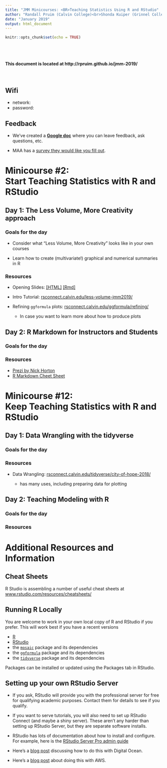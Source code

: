 ```yaml
---
title: "JMM Minicourses: <BR>Teaching Statistics Using R and RStudio"
author: "Randall Pruim (Calvin College)<br>Shonda Kuiper (Grinnel College)"
date: "January 2019"
output: html_document
---
```


```r
knitr::opts_chunk$set(echo = TRUE)
```


<br>
<br>

####  This document is located at http://rpruim.github.io/jmm-2019/

<br>

## Wifi

  * network: 
  * password: 
  
## Feedback 

 * We've created a [**Google doc**](https://docs.google.com/document/d/18JhF4eUSzLxiB2jZ_HAh8LJ_w0DQladCWP50O51VUnA/edit?usp=sharing) where you can leave feedback, ask questions, etc.

 * MAA has a [survey they would like you fill out]().

# Minicourse #2: <br>Start Teaching Statistics with R and RStudio

## Day 1: The Less Volume, More Creativity approach

### Goals for the day

* Consider what "Less Volume, More Creativity" looks like in your own
courses

* Learn how to create (multivariate!) graphical and numerical summaries
in R

### Resources

  * Opening Slides: [[HTML]](less-volume-slides.html)
  [[Rmd]](less-volume-slides.Rmd)
  

  * Intro Tutorial: [rsconnect.calvin.edu/less-volume-jmm2019/](http://rstudio.calvin.edu:3939/less-volume-jmm2019/)
  
  
  * Refining `ggformula` plots: [rsconnect.calvin.edu/ggformula/refining/](http://rstudio.calvin.edu:3939/ggformula/refining/)
  
    * In case you want to learn more about how to produce plots  
   
## Day 2: R Markdown for Instructors and Students


### Goals for the day

### Resources

 * [Prezi by Nick Horton](https://prezi.com/vq6l5yqpnqma/intro-to-r-markdown-cvc-2015/)
 * [R Markdown Cheet Sheet](https://github.com/rstudio/cheatsheets/raw/master/rmarkdown-2.0.pdf)

  
# Minicourse #12: <br>Keep Teaching Statistics with R and RStudio

## Day 1: Data Wrangling with the tidyverse

### Goals for the day

### Resources

 * Data Wrangling: [rsconnect.calvin.edu/tidyverse/city-of-hope-2018/](http://rsconnect.calvin.edu/tidyverse/city-of-hope-2018/)
    
    * has many uses, including preparing data for plotting

## Day 2: Teaching Modeling with R

### Goals for the day

### Resources


# Additional Resources and Information

<!-- ## R Studio Server -->

<!-- You are welcome to use an account on Calvin's RStudio server using the username and password  -->
<!-- provided.  Here's the link to get there. -->

<!--   * [rstudio.calvin.edu](http://rstudio.calvin.edu) -->

<!-- These accounts will likely be recycled in May or June, 2018. -->

## Cheat Sheets

R Studio is assembling a number of useful cheat sheets at [www.rstudio.com/resources/cheatsheets/](https://www.rstudio.com/resources/cheatsheets/)
   
## Running R Locally

You are welcome to work in your own local copy of R and RStudio if you prefer.  This will work best if you have a recent versions 

  * [R](http://cran.r-project.org)
  * [RStudio](http://rstudio.com)
  * the [`mosaic`](https://github.com/ProjectMOSAIC/mosaic) package and its dependencies
  * the [`ggformula`](https://github.com/ProjectMOSAIC/mosaic) package and its dependencies
  * the [`tidyverse`](https://github.com/tidyverse/tidyverse) package and its dependencies
  
Packages can be installed or updated using the Packages tab in RStudio.


## Setting up your own RStudio Server  

 * If you ask, RStudio will provide you with the professional server for free for qualifying academic purposes.  Contact them for details to see if you qualify.
 
 * If you want to serve tutorials, you will also need to set up RStudio Connect (and maybe a shiny server).  These aren't any harder than setting up RStudio Server, but they are separate software installs.
 
 * RStudio has lots of documentation about how to install and configure. For example, here is the [RStudio Server Pro admin guide](http://docs.rstudio.com/ide/server-pro/)
 
 * Here's a [blog post](https://www.r-bloggers.com/how-to-get-your-very-own-rstudio-server-and-shiny-server-with-digitalocean/) discussing how to do this with Digital Ocean.

 * Here's a [blog post](http://amunategui.github.io/EC2-RStudioServer/) about doing this with AWS.
 